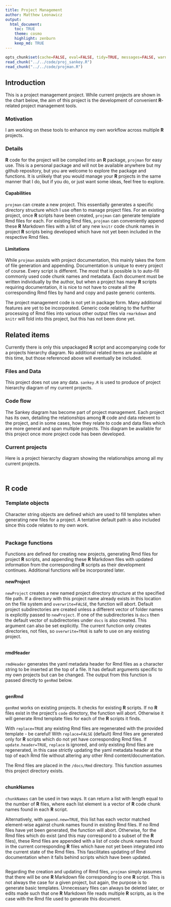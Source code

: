 ```yaml
---
title: Project Management
author: Matthew Leonawicz
output:
  html_document:
    toc: TRUE
    theme: cosmo
    highlight: zenburn
    keep_md: TRUE
---
```


```r
opts_chunk$set(cache=FALSE, eval=FALSE, tidy=TRUE, messages=FALSE, warnings=FALSE)
read_chunk("../../code/proj_sankey.R")
read_chunk("../../code/projman.R")
```


## Introduction
This is a project management project.
While current projects are shown in the chart below, the aim of this project is the development of convenient **R**-related project management tools.

### Motivation
I am working on these tools to enhance my own workflow across multiple **R** projects.

### Details
**R** code for the project will be compiled into an **R** package, `projman` for easy use.
This is a personal package and will not be available anywhere but my github repository,
but you are welcome to explore the package and functions.
It is unlikely that you would manage your **R** projects in the same manner that I do,
but if you do, or just want some ideas, feel free to explore.

#### Capabilities
`projman` can create a new project. This essentially generates a specific directory structure which I use often to manage project files.
For an existing project, once **R** scripts have been created, `projman` can generate template Rmd files for each.
For existing Rmd files, `projman` can conveniently append these **R** Markdown files with a list of any new `knitr` code chunk names
in project **R** scripts being developed which have not yet been included in the respective Rmd files.

#### Limitations
While `projman` assists with project documentation, this mainly takes the form of file generation and appending.
Documentation is unique to every project of course. Every script is different.
The most that is possible is to auto-fill commonly used code chunk names and metadata.
Each document must be written individually by the author, but when a project has many **R** scripts requiring documentation,
it is nice to not have to create all the corresponding Rmd files by hand and copy and paste generic contents.

The project management code is not yet in package form.
Many additional features are yet to be incorporated.
Generic code relating to the further processing of Rmd files into various other output files via `rmarkdown` and `knitr` will fold into this project,
but this has not been done yet.

## Related items
Currently there is only this unpackaged **R** script and accompanying code for a projects hierarchy diagram.
No additional related items are available at this time, but those referenced above will eventually be included.

### Files and Data
This project does not use any data. ```sankey.R``` is used to produce of project hierarchy diagram of my current projects.

### Code flow
The Sankey diagram has become part of project management.
Each project has its own, detailing the relationships among **R** code and data relevent to the project,
and in some cases, how they relate to code and data files which are more general and span multiple projects.
This diagram be available for this project once more project code has been developed.

### Current projects
Here is a project hierarchy diagram showing the relationships among all my current projects.

```r
```

```r
```
<style>iframe.rChart{ width: 100%; height: 640px;}</style>

## **R** code

### Template objects
Character string objects are defined which are used to fill templates when generating new files for a project.
A tentative default path is also included since this code relates to my own work.

```r
```

### Package functions
Functions are defined for creating new projects, generating Rmd files for project **R** scripts,
and appending these **R** Markdown files with updated information from the corresponding **R** scripts as their development continues.
Additional functions will be incorporated later.

#### newProject
`newProject` creates a new named project directory structure at the specified file path.
If a directory with this project name already exists in this location on the file system and `overwrite=FALSE`, the function will abort.
Default project subdirectories are created unless a different vector of folder names is explicitly passed to ```newProject```.
If one of the subdirectories is `docs` then the default vector of subdirectories under `docs` is also created.
This argument can also be set explicitly.
The current function only creates directories, not files, so `overwrite=TRUE` is safe to use on any existing project.

```r
```

#### rmdHeader
`rmdHeader` generates the yaml metadata header for Rmd files as a character string to be inserted at the top of a file.
It has default arguments specific to my own projects but can be changed.
The output from this function is passed directly to `genRmd` below.

```r
```

#### genRmd
`genRmd` works on existing projects. It checks for existing **R** scripts.
If no **R** files exist in the project's `code` directory, the function will abort.
Otherwise it will generate Rmd template files for each of the **R** scripts it finds.

With `replace=TRUE` any existing Rmd files are regenerated with the provided template - be careful!
With `replace=FALSE` (default) Rmd files are generated only for **R** scripts which do not yet have corresponding Rmd files.
If `update.header=TRUE`, `replace` is ignored, and only existing Rmd files are regenerated,
in this case strictly updating the yaml metadata header at the top of each Rmd file without altering any other Rmd content/documentation. 

The Rmd files are placed in the `/docs/Rmd` directory.
This function assumes this project directory exists.

```r
```

#### chunkNames
`chunkNames` can be used in two ways.
It can return a list with length equal to the number of **R** files,
where each list element is a vector of **R** code chunk names found in each **R** script.

Alternatively, with ```append.new=TRUE```, this list has each vector matched element-wise against chunk names found in existing Rmd files.
If no Rmd files have yet been generated, the function will abort.
Otherwise, for the Rmd files which do exist (and this may correspond to a subset of the **R** files),
these Rmd files are appended with a list of code chunk names found in the current corresponding **R** files
which have not yet been integrated into the current state of the Rmd files.
This fascilitates updating of Rmd documentation when it falls behind scripts which have been updated.

```r
```

Regarding the creation and updating of Rmd files, `projman` simply assumes that there will be one **R** Markdown file corresponding to one **R** script.
This is not always the case for a given project, but again, the purpose is to generate basic templates.
Unnecessary files can always be deleted later, or edits made such that one **R** Markdown file reads multiple **R** scripts,
as is the case with the Rmd file used to generate this document.
